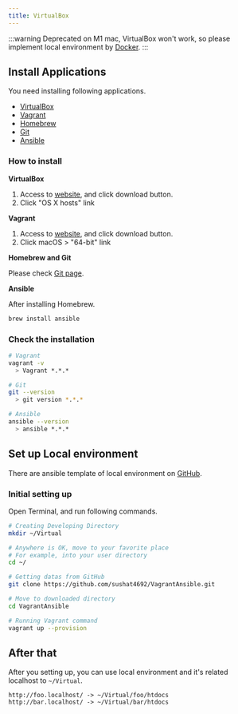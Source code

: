 ```yaml
---
title: VirtualBox
---
```


:::warning Deprecated
on M1 mac, VirtualBox won't work, so please implement local environment by [Docker](/docs/env/docker).
:::

## Install Applications

You need installing following applications.

* [VirtualBox](https://www.virtualbox.org/)
* [Vagrant](https://www.vagrantup.com/)
* [Homebrew](https://brew.sh/)
* [Git](https://git-scm.com/)
* [Ansible](https://www.ansible.com/)

### How to install

**VirtualBox**

1. Access to [website](https://www.virtualbox.org/), and click download button.
2. Click "OS X hosts" link

**Vagrant**

1. Access to [website](https://www.vagrantup.com/), and click download button.
2. Click macOS > "64-bit" link

**Homebrew and Git**

Please check [Git page](/docs/env/git).

**Ansible**

After installing Homebrew.

```bash
brew install ansible
```

### Check the installation

```bash
# Vagrant
vagrant -v
  > Vagrant *.*.*

# Git
git --version
  > git version *.*.*

# Ansible
ansible --version
  > ansible *.*.*
```



## Set up Local environment

There are ansible template of local environment on [GitHub](https://github.com/sushat4692/VagrantAnsible).

### Initial setting up

Open Terminal, and run following commands.

```bash
# Creating Developing Directory
mkdir ~/Virtual

# Anywhere is OK, move to your favorite place
# For example, into your user directory
cd ~/

# Getting datas from GitHub
git clone https://github.com/sushat4692/VagrantAnsible.git

# Move to downloaded directory
cd VagrantAnsible

# Running Vagrant command
vagrant up --provision
```


## After that

After you setting up, you can use local environment and it's related localhost to `~/Virtual`.

```
http://foo.localhost/ -> ~/Virtual/foo/htdocs
http://bar.localhost/ -> ~/Virtual/bar/htdocs
```